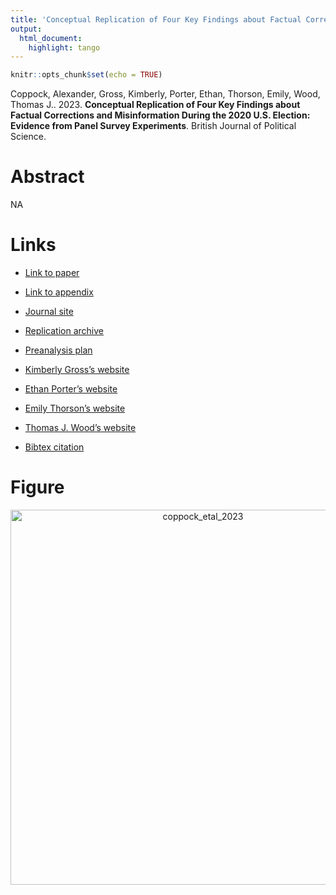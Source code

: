 ```yaml
---
title: 'Conceptual Replication of Four Key Findings about Factual Corrections and Misinformation During the 2020 U.S. Election: Evidence from Panel Survey Experiments'
output:
  html_document:
    highlight: tango
---
```


```r
knitr::opts_chunk$set(echo = TRUE)
```

Coppock, Alexander, Gross, Kimberly, Porter, Ethan, Thorson, Emily, Wood, Thomas J.. 2023. <b>Conceptual Replication of Four Key Findings about Factual Corrections and Misinformation During the 2020 U.S. Election: Evidence from Panel Survey Experiments</b>. British Journal of Political Science.

# Abstract
NA

# Links
 - <a href='coppock_etal_2021_preprint.pdf' target='_blank'>Link to paper</a>
 - <a href='coppock_etal_2021_appendix.pdf'target='_blank'>Link to appendix</a>
 - <a href='https://doi.org/10.1017/S0007123422000631'target='_blank'>Journal site</a>
 - <a href='https://doi.org/10.7910/DVN/WQXZUP'target='_blank'>Replication archive</a>
 - <a href='https://osf.io/2hnv5'target='_blank'>Preanalysis plan</a>

 - <a href= 'https://smpa.gwu.edu/kimberly-gross' target='_blank'>Kimberly Gross's website</a>
 - <a href= 'http://www.ethanporter.com' target='_blank'>Ethan Porter's website</a>
 - <a href= 'https://www.maxwell.syr.edu/directory/emily-thorson' target='_blank'>Emily Thorson's website</a>
 - <a href= 'https://polisci.osu.edu/people/wood.1080' target='_blank'>Thomas J. Wood's website</a>
 - <a href='coppock_etal_2023.txt'target='_blank'>Bibtex citation</a>

# Figure
<center><img src="display_figures/coppock_etal_2021_display.png" alt="coppock_etal_2023" width="600"></center>